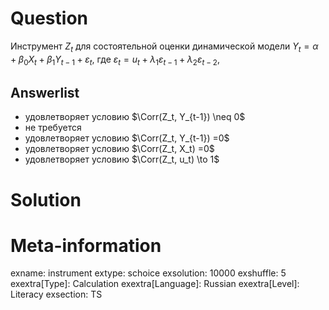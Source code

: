 Question
========

Инструмент $Z_t$ для состоятельной оценки динамической модели $Y_{t} =\alpha +\beta_0 X_t + \beta_1 Y_{t-1} + \varepsilon_t$,
где $\varepsilon_t = u_t + \lambda_1 \varepsilon_{t-1} + \lambda_2 \varepsilon_{t-2}$,


Answerlist
----------
* удовлетворяет условию $\Corr(Z_t, Y_{t-1}) \neq 0$
* не требуется
* удовлетворяет условию $\Corr(Z_t, Y_{t-1}) =0$
* удовлетворяет условию $\Corr(Z_t, X_t) =0$
* удовлетворяет условию $\Corr(Z_t, u_t) \to 1$


Solution
========


Meta-information
================
exname: instrument
extype: schoice
exsolution: 10000
exshuffle: 5
exextra[Type]: Calculation
exextra[Language]: Russian
exextra[Level]: Literacy
exsection: TS
